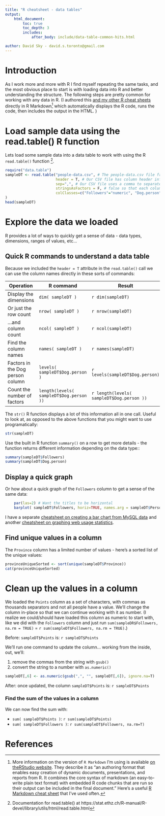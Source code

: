 ```yaml
---
title: "R cheatsheet - data tables"
output: 
    html_document:
        toc: true
        toc_depth: 3
        includes:
            after_body: include/data-table-common-hits.html

author: David Sky - david.s.toronto@gmail.com
---
```

# Introduction
As I work more and more with R I find myself repeating the same tasks, and the most obvious place to start is with loading data into R and better understanding the structure. The following steps are pretty common for working with any data in R. (I authored this [and my other R cheat sheets](index.html) directly in R Markdown[^2] which automatically displays the R code, runs the code, then includes the output in the HTML. )

# Load sample data using the read.table() R function
Lets load some sample data into a data table to work with using the R `read.table()` function [^1]. 

```r
require("data.table")
sampleDT <- read.table("people-data.csv", # The people-data.csv file from the current working directory 
                       header = T, # Our CSV file has column header information in the first line
                       sep=",", # Our CSV file uses a comma to separate each column
                       stringsAsFactors = F, # false so that each column is loaded as a set of strings
                       colClasses=c("Followers"="numeric", "Dog.person"="factor")
)
head(sampleDT)
```

# Explore the data we loaded

R provides a lot of ways to quickly get a sense of data - data types, dimensions, ranges of values, etc...

## Quick R commands to understand a data table

Because we included the `header = T` attribute in the `read.table()` call we can use the column names directly in these sorts of commands:

Operation |R command|Result
----------|---------|------
Display the dimensions | `dim( sampleDT )` | `r dim(sampleDT)`
Or just the row count | `nrow( sampleDT )` | `r nrow(sampleDT)`
...and column count | `ncol( sampleDT )` | `r ncol(sampleDT)`
Find the column names | `names( sampleDT )` | `r names(sampleDT)`
Factors in the Dog person column | `levels( sampleDT$Dog.person )` | `r levels(sampleDT$Dog.person)`
Count the number of factors | `length(levels( sampleDT$Dog.person ))` | `r length(levels( sampleDT$Dog.person ))`

The `str()` R function displays a lot of this information all in one call. Useful to look at, as opposed to the above functions that you might want to use programatically:
```r
str(sampleDT)
```

Use the built in R function `summary()` on a row to get more details - the function returns different information depending on the data type::
```r
summary(sampleDT$Followers)
summary(sampleDT$Dog.person)
```

## Display a quick graph
Or how about a quick graph of the `Followers` column to get a sense of the same data:
```r
    par(las=2) # Want the titles to be horizontal
    barplot( sampleDT$Followers, horiz=TRUE, names.arg = sampleDT$Person)
```

I have a separate [cheatsheet on creating a bar chart from MySQL data](quick-barchart-R-cheatsheet.html) and another [cheatsheet on graphing web usage statistics](web-usage-R-cheatsheet.html).

## Find unique values in a column
The `Province` column has a limited number of values - here's a sorted list of the unique values:
```r
provinceUniqueSorted <- sort(unique(sampleDT$Province))
cat(provinceUniqueSorted)
```
# Clean up the values in a column
We loaded the `Points` column as a set of characters, with commas as thousands separators and not all people have a value. We'll change the column in-place so that we can continue working with it as number. (I realize we could/should have loaded this column as numeric to start with, like we did with the `Followers` column and just run `sum(sampleDR$Followers, na.rm = TRUE)` = `r sum(sampleDT$Followers, na.rm = TRUE)`.)

Before: `sampleDT$Points` is: `r sampleDT$Points`

We'll run one command to update the column... working from the inside, out, we'll:

1. remove the commas from the string with `gsub()`
1. convert the string to a number with `as.numeric()`
  
```r

sampleDT[,6] <- as.numeric(gsub(",", "", sampleDT[,6]), ignore.na=T)

```

After: once updated, the column `sampleDT$Points` is: `r sampleDT$Points`

### Find the sum of the values in a column
We can now find the sum with:

* `sum( sampleDT$Points )`: `r sum(sampleDT$Points)`
* `sum( sampleDT$Followers )`: `r sum(sampleDT$Followers, na.rm=T)`

# References

[^1]: Documentation for read.table() at https://stat.ethz.ch/R-manual/R-devel/library/utils/html/read.table.html
[^2]: More information on the version of `R Markdown` I'm using is available [on theRStudio website](http://rmarkdown.rstudio.com/). They describe it as "an authoring format that enables easy creation of dynamic documents, presentations, and reports from R. It combines the core syntax of markdown (an easy-to-write plain text format) with embedded R code chunks that are run so their output can be included in the final document." Here's a useful [R Markdown cheat sheet](http://shiny.rstudio.com/articles/rm-cheatsheet.html) that I've used often.
